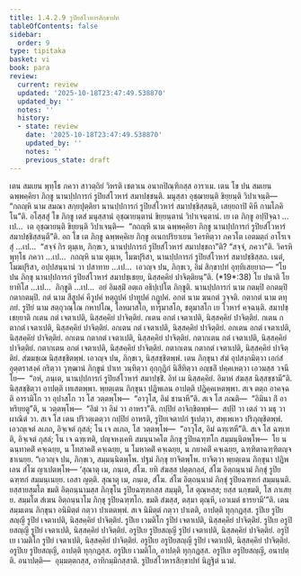 ```yaml
---
title: 1.4.2.9 รูปิยสํโวหารสิกฺขาปท
tableOfContents: false
sidebar:
  order: 9
type: tipitaka
basket: vi
book: para
review:
  current: review
  updated: '2025-10-18T23:47:49.538870'
  updated_by: ''
  notes: ''
  history:
  - state: review
    date: '2025-10-18T23:47:49.538870'
    updated_by: ''
    notes: ''
    previous_state: draft
---
```



<DynamicBreadcrumb />


<ReviewStatus review={frontmatter.review} showDetails={true} />

<HypothesisAnnotation frontmatter={frontmatter} />

<Division number="587" book="para" e="ch" v="1" p="347">

<Paragraph number="2222" book="para">
เตน สมเยน พุทฺโธ ภควา สาวตฺถิยํ วิหรติ เชตวเน อนาถปิณฺฑิกสฺส อาราเม. เตน โข ปน สมเยน ฉพฺพคฺคิยา ภิกฺขู นานปฺปการกํ รูปิยสํโวหารํ สมาปชฺชนฺติ. มนุสฺสา อุชฺฌายนฺติ ขิยฺยนฺติ วิปาเจนฺติ—  “กถญฺหิ นาม สมณา สกฺยปุตฺติยา นานปฺปการกํ รูปิยสํโวหารํ สมาปชฺชิสฺสนฺติ, เสยฺยถาปิ คิหี กามโภคิโน”ติ.
</Paragraph>

<Paragraph number="2223" book="para">
อโสฺสสุํ โข ภิกฺขู เตสํ มนุสฺสานํ อุชฺฌายนฺตานํ ขิยฺยนฺตานํ วิปาเจนฺตานํ. เย เต ภิกฺขู อปฺปิจฺฉา …เป…  เต อุชฺฌายนฺติ ขิยฺยนฺติ วิปาเจนฺติ—  “กถญฺหิ นาม ฉพฺพคฺคิยา ภิกฺขู นานปฺปการกํ รูปิยสํโวหารํ สมาปชฺชิสฺสนฺตี”ติ.
</Paragraph>

<Paragraph number="2224" book="para">
อถ โข เต ภิกฺขู ฉพฺพคฺคิเย ภิกฺขู อเนกปริยาเยน วิครหิตฺวา ภควโต เอตมตฺถํ อาโรเจสุํ …เป…  “สจฺจํ กิร ตุมฺเห, ภิกฺขเว, นานปฺปการกํ รูปิยสํโวหารํ สมาปชฺชถา”ติ? “สจฺจํ, ภควา”ติ. วิครหิ พุทฺโธ ภควา …เป…  กถญฺหิ นาม ตุมฺเห, โมฆปุริสา, นานปฺปการกํ รูปิยสํโวหารํ สมาปชฺชิสฺสถ. เนตํ, โมฆปุริสา, อปฺปสนฺนานํ วา ปสาทาย …เป…  เอวญฺจ ปน, ภิกฺขเว, อิมํ สิกฺขาปทํ อุทฺทิเสยฺยาถ—
</Paragraph>

</Division>
<Division number="588" book="para" e="ch" v="1" p="347">

<Paragraph number="2225" book="para">
<Emphasis>“โย ปน ภิกฺขุ นานปฺปการกํ รูปิยสํโวหารํ สมาปชฺเชยฺย, นิสฺสคฺคิยํ ปาจิตฺติยนฺ”</Emphasis>ติ. (*19*:<Emphasis>38</Emphasis>)
</Paragraph>

</Division>
<Division number="589" book="para" e="ch" v="1" p="347">

<Paragraph number="2226" book="para">
<Emphasis>โย ปนา</Emphasis>ติ โย ยาทิโส …เป…  <Emphasis>ภิกฺขู</Emphasis>ติ …เป…  อยํ อิมสฺมิํ อตฺเถ อธิปฺเปโต ภิกฺขูติ.
</Paragraph>

<Paragraph number="2227" book="para">
<Emphasis>นานปฺปการกํ</Emphasis> นาม กตมฺปิ อกตมฺปิ กตากตมฺปิ. <Emphasis>กตํ</Emphasis> นาม สีสูปคํ คีวูปคํ หตฺถูปคํ ปาทูปคํ กฏูปคํ. <Emphasis>อกตํ</Emphasis> นาม ฆนกตํ วุจฺจติ. <Emphasis>กตากตํ</Emphasis> นาม ตทุภยํ.
</Paragraph>

<Paragraph number="2228" book="para">
<Emphasis>รูปิยํ</Emphasis> นาม สตฺถุวณฺโณ กหาปโณ, โลหมาสโก, ทารุมาสโก, ชตุมาสโก เย โวหารํ คจฺฉนฺติ.
</Paragraph>

<Paragraph number="2229" book="para">
<Emphasis>สมาปชฺเชยฺยา</Emphasis>ติ กเตน กตํ เจตาเปติ, นิสฺสคฺคิยํ ปาจิตฺติยํ. กเตน อกตํ เจตาเปติ, นิสฺสคฺคิยํ ปาจิตฺติยํ. กเตน กตากตํ เจตาเปติ, นิสฺสคฺคิยํ ปาจิตฺติยํ. อกเตน กตํ เจตาเปติ, นิสฺสคฺคิยํ ปาจิตฺติยํ. อกเตน อกตํ เจตาเปติ, นิสฺสคฺคิยํ ปาจิตฺติยํ. อกเตน กตากตํ เจตาเปติ, นิสฺสคฺคิยํ ปาจิตฺติยํ. กตากเตน กตํ เจตาเปติ, นิสฺสคฺคิยํ ปาจิตฺติยํ. กตากเตน อกตํ เจตาเปติ, นิสฺสคฺคิยํ ปาจิตฺติยํ. กตากเตน กตากตํ เจตาเปติ, นิสฺสคฺคิยํ ปาจิตฺติยํ. สํฆมชฺเฌ นิสฺสชฺชิตพฺพํ. เอวญฺจ ปน, ภิกฺขเว, นิสฺสชฺชิตพฺพํ. เตน ภิกฺขุนา สํฆํ อุปสงฺกมิตฺวา เอกํสํ อุตฺตราสงฺคํ กริตฺวา วุฑฺฒานํ ภิกฺขูนํ ปาเท วนฺทิตฺวา อุกฺกุฏิกํ นิสีทิตฺวา อญฺชลิํ ปคฺคเหตฺวา เอวมสฺส วจนีโย—  “อหํ, ภนฺเต, นานปฺปการกํ รูปิยสํโวหารํ สมาปชฺชิํ. อิทํ เม นิสฺสคฺคิยํ. อิมาหํ สํฆสฺส นิสฺสชฺชามี”ติ. นิสฺสชฺชิตฺวา อาปตฺติ เทเสตพฺพา. พฺยตฺเตน ภิกฺขุนา ปฏิพเลน อาปตฺติ ปฏิคฺคเหตพฺพา. สเจ ตตฺถ อาคจฺฉติ อารามิโก วา อุปาสโก วา โส วตฺตพฺโพ—  “อาวุโส, อิมํ ชานาหี”ติ. สเจ โส ภณติ—  “อิมินา กิํ อาหริยฺยตู”ติ, น วตฺตพฺโพ—  “อิมํ วา อิมํ วา อาหรา”ติ. กปฺปิยํ อาจิกฺขิตพฺพํ—  สปฺปิ วา เตลํ วา มธุ วา ผาณิตํ วา. สเจ โส เตน ปริวตฺเตตฺวา กปฺปิยํ อาหรติ, รูปิยเจตาปกํ ฐเปตฺวา, สพฺเพเหว ปริภุญฺชิตพฺพํ. เอวญฺเจตํ ลเภถ, อิจฺเจตํ กุสลํ; โน เจ ลเภถ, โส วตฺตพฺโพ—  “อาวุโส, อิมํ ฉฑฺเฑหี”ติ. สเจ โส ฉฑฺเฑติ, อิจฺเจตํ กุสลํ; โน เจ ฉฑฺเฑติ, ปญฺจหงฺเคหิ สมนฺนาคโต ภิกฺขุ รูปิยฉฑฺฑโก สมฺมนฺนิตพฺโพ—  โย น ฉนฺทาคติํ คจฺเฉยฺย, น โทสาคติํ คจฺเฉยฺย, น โมหาคติํ คจฺเฉยฺย, น ภยาคติํ คจฺเฉยฺย, ฉฑฺฑิตาฉฑฺฑิตญฺจ ชาเนยฺย. “เอวญฺจ ปน, ภิกฺขเว, สมฺมนฺนิตพฺโพ. ปฐมํ ภิกฺขุ ยาจิตพฺโพ. ยาจิตฺวา พฺยตฺเตน ภิกฺขุนา ปฏิพเลน สํโฆ ญาเปตพฺโพ—
</Paragraph>

</Division>
<Division number="590" book="para" e="ch" v="1" p="349">

<Paragraph number="2230" book="para">
‘สุณาตุ เม, ภนฺเต, สํโฆ. ยทิ สํฆสฺส ปตฺตกลฺลํ, สํโฆ อิตฺถนฺนามํ ภิกฺขุํ รูปิยฉฑฺฑกํ สมฺมนฺเนยฺย. เอสา ญตฺติ.
</Paragraph>

<Paragraph number="2231" book="para">
สุณาตุ เม, ภนฺเต, สํโฆ. สํโฆ อิตฺถนฺนามํ ภิกฺขุํ รูปิยฉฑฺฑกํ สมฺมนฺนติ. ยสฺสายสฺมโต ขมติ อิตฺถนฺนามสฺส ภิกฺขุโน รูปิยฉฑฺฑกสฺส สมฺมุติ, โส ตุณฺหสฺส; ยสฺส นกฺขมติ, โส ภาเสยฺย.
</Paragraph>

<Paragraph number="2232" book="para">
สมฺมโต สํเฆน อิตฺถนฺนาโม ภิกฺขุ รูปิยฉฑฺฑโก. ขมติ สํฆสฺส, ตสฺมา ตุณฺหี, เอวเมตํ ธารยามี’”ติ.
</Paragraph>

<Paragraph number="2233" book="para">
เตน สมฺมเตน ภิกฺขุนา อนิมิตฺตํ กตฺวา ปาเตตพฺพํ. สเจ นิมิตฺตํ กตฺวา ปาเตติ, อาปตฺติ ทุกฺกฏสฺส.
</Paragraph>

</Division>
<Division number="591" book="para" e="ch" v="1" p="349">

<Paragraph number="2234" book="para">
รูปิเย รูปิยสญฺญี รูปิยํ เจตาเปติ, นิสฺสคฺคิยํ ปาจิตฺติยํ. รูปิเย เวมติโก รูปิยํ เจตาเปติ, นิสฺสคฺคิยํ ปาจิตฺติยํ. รูปิเย อรูปิยสญฺญี รูปิยํ เจตาเปติ, นิสฺสคฺคิยํ ปาจิตฺติยํ. อรูปิเย รูปิยสญฺญี รูปิยํ เจตาเปติ, นิสฺสคฺคิยํ ปาจิตฺติยํ. อรูปิเย เวมติโก รูปิยํ เจตาเปติ, นิสฺสคฺคิยํ ปาจิตฺติยํ. อรูปิเย อรูปิยสญฺญี รูปิยํ เจตาเปติ, นิสฺสคฺคิยํ ปาจิตฺติยํ.
</Paragraph>

<Paragraph number="2235" book="para">
อรูปิเย รูปิยสญฺญี, อาปตฺติ ทุกฺกฏสฺส. อรูปิเย เวมติโก, อาปตฺติ ทุกฺกฏสฺส. อรูปิเย อรูปิยสญฺญี, อนาปตฺติ.
</Paragraph>

</Division>
<Division number="592" book="para" e="ch" v="1" p="349">

<Paragraph number="2236" book="para">
อนาปตฺติ—  อุมฺมตฺตกสฺส, อาทิกมฺมิกสฺสาติ.

</Paragraph>
</Division>

<Paragraph number="2237" type="center" book="para">
รูปิยสํโวหารสิกฺขาปทํ นิฏฺฐิตํ นวมํ.
</Paragraph>
